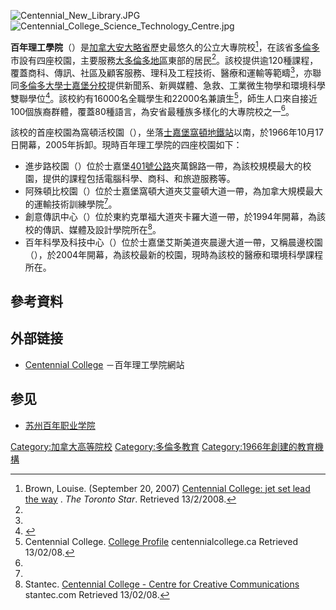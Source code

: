 [[File:Centennial_New_Library.JPG|thumb]]
[[File:Centennial_College_Science_Technology_Centre.jpg|thumb]]

'''百年理工學院'''（{{lang-en|Centennial College of Applied Arts and Technology}}）是[[加拿大|加拿大]][[安大略省|安大略省]]歷史最悠久的公立大專院校<ref name="star">Brown, Louise. (September 20, 2007) [http://www.thestar.com/SpecialSections/SchoolsGuide/article/258217 Centennial College: jet set lead the way] {{Wayback|url=http://www.thestar.com/SpecialSections/SchoolsGuide/article/258217 |date=20121004071216 }}. ''The Toronto Star''. Retrieved 13/2/2008.</ref>，在該省[[多倫多|多倫多]]市設有四座校園，主要服務[[大多倫多地區|大多倫多地區]]東部的居民<ref name="star"/>。該校提供逾120種課程，覆蓋商科、傳訊、社區及顧客服務、理科及工程技術、醫療和運輸等範疇<ref name="star"/>，亦聯同[[多倫多大學士嘉堡分校|多倫多大學士嘉堡分校]]提供新聞系、新興媒體、急救、工業微生物學和環境科學雙聯學位<ref>{{cite web | url = http://www.utsc.utoronto.ca/~jtprogs/index.html | title = Joint Programs with Centennial College | publisher = University of Toronto Scarborough | year = 2006 | accessdate = 2007-12-15 | archive-date = 2007-11-23 | archive-url = https://web.archive.org/web/20071123032759/http://www.utsc.utoronto.ca/~jtprogs/index.html | dead-url = no }}</ref>。該校約有16000名全職學生和22000名兼讀生<ref>Centennial College. [http://www.centennialcollege.ca/AboutUs/CollegeProfile College Profile] {{webarchive|url=https://web.archive.org/web/20110905082616/http://www.centennialcollege.ca/AboutUs/CollegeProfile |date=2011-09-05 }} centennialcollege.ca Retrieved 13/02/08.</ref>，師生人口來自接近100個族裔群體，覆蓋80種語言，為安省最種族多樣化的大專院校之一<ref name="star"/>。

該校的首座校園為窩頓活校園（{{lang|en|Warden Woods Campus}}），坐落[[士嘉堡|士嘉堡]][[窩頓站|窩頓]][[多倫多地鐵|地鐵站]]以南，於1966年10月17日開幕，2005年拆卸。現時百年理工學院的四座校園如下：

*進步路校園（{{lang|en|Progress Campus}}）位於士嘉堡[[安大略401號省道|401號公路]]夾萬錦路一帶，為該校規模最大的校園，提供的課程包括電腦科學、商科、和旅遊服務等。
*阿殊頓比校園（{{lang|en|Ashtonbee Campus}}）位於士嘉堡窩頓大道夾艾靈頓大道一帶，為加拿大規模最大的運輸技術訓練學院<ref name="star"/>。
*創意傳訊中心（{{lang|en|Centre for Creative Communications}}）位於東約克單福大道夾卡羅大道一帶，於1994年開幕，為該校的傳訊、媒體及設計學院所在<ref name="award2">Stantec. [http://www.stantec.com/projects/ca/on/prj6688.htm Centennial College - Centre for Creative Communications]{{dead link|date=2018年1月 |bot=InternetArchiveBot |fix-attempted=yes }} stantec.com Retrieved 13/02/08.</ref>。
*百年科學及科技中心（{{lang|en|Centennial Science and Technology Centre}}）位於士嘉堡艾斯美道夾晨邊大道一帶，又稱晨邊校園（{{lang|en|Morningside Campus}}），於2004年開幕，為該校最新的校園，現時為該校的醫療和環境科學課程所在。

==參考資料==
{{Reflist}}

==外部链接==
{{Commons category|Centennial College}}
* {{en}}[http://www.centennialcollege.ca/ Centennial College] {{Wayback|url=http://www.centennialcollege.ca/ |date=20191106043636 }}－百年理工學院網站

==参见==
*[[苏州百年职业学院|苏州百年职业学院]]

[[Category:加拿大高等院校|Category:加拿大高等院校]]
[[Category:多倫多教育|Category:多倫多教育]]
[[Category:1966年創建的教育機構|Category:1966年創建的教育機構]]